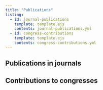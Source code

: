```yaml
---
title: "Publications"
listing: 
  - id: journal-publications
    template: template.ejs
    contents: journal-publications.yml
  - id: congress-contributions
    template: template.ejs
    contents: congress-contributions.yml
---
```


## Publications in journals

::: {#journal-publications}
:::

## Contributions to congresses

::: {#congress-contributions}
:::
